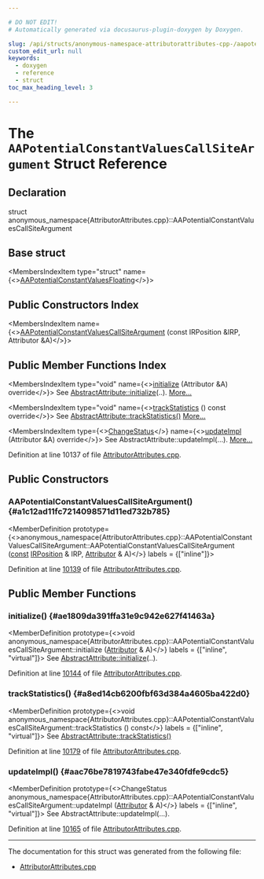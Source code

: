 ```yaml
---

# DO NOT EDIT!
# Automatically generated via docusaurus-plugin-doxygen by Doxygen.

slug: /api/structs/anonymous-namespace-attributorattributes-cpp-/aapotentialconstantvaluescallsiteargument
custom_edit_url: null
keywords:
  - doxygen
  - reference
  - struct
toc_max_heading_level: 3

---
```





# The `AAPotentialConstantValuesCallSiteArgument` Struct Reference

<DoxygenPage pluginConfig={pluginConfig}>



## Declaration

<CodeBlock>struct anonymous_namespace{AttributorAttributes.cpp}::AAPotentialConstantValuesCallSiteArgument</CodeBlock>

## Base struct

<MembersIndex>

<MembersIndexItem
  type="struct"
  name={<><a href="/docs/api/structs/anonymous-namespace-attributorattributes-cpp-/aapotentialconstantvaluesfloating">AAPotentialConstantValuesFloating</a></>}>
</MembersIndexItem>

</MembersIndex>

## Public Constructors Index

<MembersIndex>

<MembersIndexItem
  name={<><a href="#a1c12ad11fc7214098571d11ed732b785">AAPotentialConstantValuesCallSiteArgument</a> (const IRPosition &amp;IRP, Attributor &amp;A)</>}>
</MembersIndexItem>

</MembersIndex>

## Public Member Functions Index

<MembersIndex>

<MembersIndexItem
  type="void"
  name={<><a href="#ae1809da391ffa31e9c942e627f41463a">initialize</a> (Attributor &amp;A) override</>}>
See <a href="/docs/api/structs/llvm/abstractattribute/#a63f1f9078e9f43f6ac08ac9e1e9b4a41">AbstractAttribute::initialize</a>(..). <a href="#ae1809da391ffa31e9c942e627f41463a">More...</a>
</MembersIndexItem>

<MembersIndexItem
  type="void"
  name={<><a href="#a8ed14cb6200fbf63d384a4605ba422d0">trackStatistics</a> () const override</>}>
See <a href="/docs/api/structs/llvm/abstractattribute/#add85e4d78cefc67429904d7492aff9a4">AbstractAttribute::trackStatistics()</a> <a href="#a8ed14cb6200fbf63d384a4605ba422d0">More...</a>
</MembersIndexItem>

<MembersIndexItem
  type={<><a href="/docs/api/namespaces/llvm/#acd850975ae5042cacb64a9d0ea4715f3">ChangeStatus</a></>}
  name={<><a href="#aac76be7819743fabe47e340fdfe9cdc5">updateImpl</a> (Attributor &amp;A) override</>}>
See AbstractAttribute::updateImpl(...). <a href="#aac76be7819743fabe47e340fdfe9cdc5">More...</a>
</MembersIndexItem>

</MembersIndex>


Definition at line 10137 of file <a href="/docs/api/files/lib/lib/transforms/lib/transforms/ipo/attributorattributes-cpp">AttributorAttributes.cpp</a>.

<SectionDefinition>

## Public Constructors

### AAPotentialConstantValuesCallSiteArgument() {#a1c12ad11fc7214098571d11ed732b785}

<MemberDefinition
  prototype={<>anonymous&#95;namespace&#123;AttributorAttributes.cpp&#125;::AAPotentialConstantValuesCallSiteArgument::AAPotentialConstantValuesCallSiteArgument (<a href="/docs/api/files/lib/lib/target/lib/target/aarch64/aarch64promoteconstant-cpp/#a90f8350fecae261c25be85d38b451bff">const</a> <a href="/docs/api/structs/llvm/irposition">IRPosition</a> &amp; IRP, <a href="/docs/api/structs/llvm/attributor">Attributor</a> &amp; A)</>}
  labels = {["inline"]}>

Definition at line <a href="/docs/api/files/lib/lib/transforms/lib/transforms/ipo/attributorattributes-cpp/#l10139">10139</a> of file <a href="/docs/api/files/lib/lib/transforms/lib/transforms/ipo/attributorattributes-cpp">AttributorAttributes.cpp</a>.
</MemberDefinition>

</SectionDefinition>

<SectionDefinition>

## Public Member Functions

### initialize() {#ae1809da391ffa31e9c942e627f41463a}

<MemberDefinition
  prototype={<>void anonymous&#95;namespace&#123;AttributorAttributes.cpp&#125;::AAPotentialConstantValuesCallSiteArgument::initialize (<a href="/docs/api/structs/llvm/attributor">Attributor</a> &amp; A)</>}
  labels = {["inline", "virtual"]}>
See <a href="/docs/api/structs/llvm/abstractattribute/#a63f1f9078e9f43f6ac08ac9e1e9b4a41">AbstractAttribute::initialize</a>(..).

Definition at line <a href="/docs/api/files/lib/lib/transforms/lib/transforms/ipo/attributorattributes-cpp/#l10144">10144</a> of file <a href="/docs/api/files/lib/lib/transforms/lib/transforms/ipo/attributorattributes-cpp">AttributorAttributes.cpp</a>.
</MemberDefinition>

### trackStatistics() {#a8ed14cb6200fbf63d384a4605ba422d0}

<MemberDefinition
  prototype={<>void anonymous&#95;namespace&#123;AttributorAttributes.cpp&#125;::AAPotentialConstantValuesCallSiteArgument::trackStatistics () const</>}
  labels = {["inline", "virtual"]}>
See <a href="/docs/api/structs/llvm/abstractattribute/#add85e4d78cefc67429904d7492aff9a4">AbstractAttribute::trackStatistics()</a>

Definition at line <a href="/docs/api/files/lib/lib/transforms/lib/transforms/ipo/attributorattributes-cpp/#l10179">10179</a> of file <a href="/docs/api/files/lib/lib/transforms/lib/transforms/ipo/attributorattributes-cpp">AttributorAttributes.cpp</a>.
</MemberDefinition>

### updateImpl() {#aac76be7819743fabe47e340fdfe9cdc5}

<MemberDefinition
  prototype={<>ChangeStatus anonymous&#95;namespace&#123;AttributorAttributes.cpp&#125;::AAPotentialConstantValuesCallSiteArgument::updateImpl (<a href="/docs/api/structs/llvm/attributor">Attributor</a> &amp; A)</>}
  labels = {["inline", "virtual"]}>
See AbstractAttribute::updateImpl(...).

Definition at line <a href="/docs/api/files/lib/lib/transforms/lib/transforms/ipo/attributorattributes-cpp/#l10165">10165</a> of file <a href="/docs/api/files/lib/lib/transforms/lib/transforms/ipo/attributorattributes-cpp">AttributorAttributes.cpp</a>.
</MemberDefinition>

</SectionDefinition>

<hr/>

The documentation for this struct was generated from the following file:

<ul>
<li><a href="/docs/api/files/lib/lib/transforms/lib/transforms/ipo/attributorattributes-cpp">AttributorAttributes.cpp</a></li>
</ul>

</DoxygenPage>
